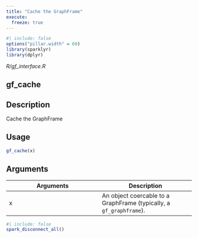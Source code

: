 ```yaml
---
title: "Cache the GraphFrame"
execute:
  freeze: true
---
```


```r
#| include: false
options("pillar.width" = 60)
library(sparklyr) 
library(dplyr)
```

*R/gf_interface.R*

## gf_cache

## Description
Cache the GraphFrame 


## Usage
```r
gf_cache(x) 
```

## Arguments
|Arguments|Description|
|---|---|
| x | An object coercable to a GraphFrame (typically, a `gf_graphframe`). |








```r
#| include: false
spark_disconnect_all()
```
